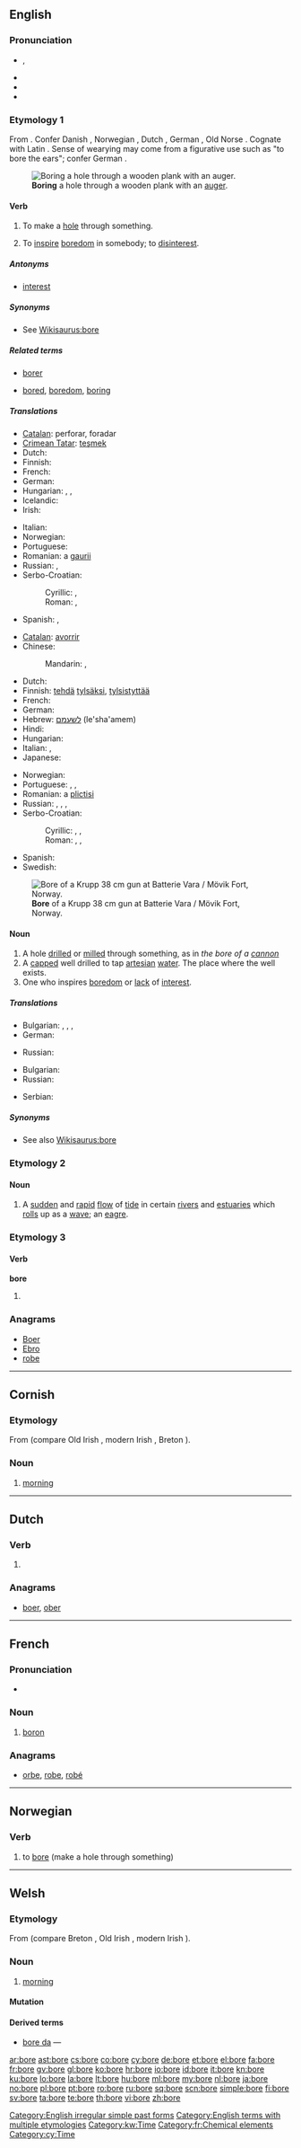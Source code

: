 {{also|borë}}
==English==
{{wikipedia}}

===Pronunciation===
* {{IPA|/bɔː(ɹ)/}}, {{SAMPA|/bO:(r)/}}
* {{audio|en-us-bore.ogg|Audio (US)}}
* {{rhymes|ɔː(r)}}
* {{homophones|boar|boor}}

===Etymology 1===
From {{etyl|ang}} {{term|borian||to pierce|lang=ang}}. Confer Danish {{term|bore|lang=da}}, Norwegian {{term|bore|lang=no}}, Dutch {{term|boren|lang=nl}}, German {{term|bohren|lang=de}}, Old Norse {{term|bora|lang=non}}. Cognate with Latin {{term|forare||to bore, to pierce|lang=la}}. Sense of wearying may come from a figurative use such as "to bore the ears"; confer German {{term|drillen|lang=de}}.

[[File:Auger (PSF).png|thumb|'''Boring''' a hole through a wooden plank with an [[auger]].]]
====Verb====
{{en-verb|bor|ing}}

# {{transitive}} To make a [[hole]] through something.
# {{transitive}} To [[inspire]] [[boredom]] in somebody; to [[disinterest]].

=====Antonyms=====
* [[interest]]

=====Synonyms=====
* See [[Wikisaurus:bore]]

=====Related terms=====
* {{sense|to make a hole}} [[borer]]
* {{sense|to inspire boredom}} [[bored]], [[boredom]], [[boring]]

=====Translations=====
{{trans-top|to make a hole}}
* [[Catalan]]: perforar, foradar
* [[Crimean Tatar]]: [[teşmek]]
* Dutch: {{t+|nl|boren}}
* Finnish: {{t-|fi|porata}}
* French: {{t|fr|alésage|m}}
* German: {{t+|de|bohren}}
* Hungarian: {{t|hu|fúr}}, {{t|hu|kifúr}}, {{t|hu|kiváj}}
* Icelandic: {{t+|is|bora}}
* Irish: {{t-|ga|toll|xs=Irish}}
{{trans-mid}}
* Italian: {{t|it|alesare}}
* Norwegian: {{t+|no|bore}}
* Portuguese: {{t+|pt|cavar}}
* Romanian: a [[gaurii]]
* Russian: {{t+|ru|сверлить|tr=sverlít’}}, {{t|ru|буравить|tr=burávit’}}
* Serbo-Croatian:
*: Cyrillic: {{t-|sh|бушити|alt=бу́шити}}, {{t-|sh|сврдлати}}
*: Roman: {{t-|sh|bušiti|alt=búšiti}}, {{t-|sh|svrdlati}}
* Spanish: {{t+|es|perforar}}, {{t|es|horadar}}
{{trans-bottom}}

{{trans-top|to inspire boredom}}
* [[Catalan]]: [[avorrir]]
* Chinese:
*: Mandarin: {{t|zh|煩擾|sc=Hani}}, {{t|zh|烦扰|tr=fánrǎo|sc=Hani}}
* Dutch: {{t+|nl|vervelen}}
* Finnish: [[tehdä]] [[tylsä]]ksi, [[tylsistyttää]]
* French: {{t|fr|ennuyer}}
* German: {{t-|de|langweilen}}
* Hebrew: [[לשעמם]] (le'sha'amem)
* Hindi: {{t|hi|बोर करना|tr=bor karnā|sc=Deva}}
* Hungarian: {{t|hu|untat}}
* Italian: {{t|it|annoiare}}, {{t|it|tediare}}
* Japanese: {{t|ja|いらいらさせる|tr=iraira-saseru|sc=Jpan}}
{{trans-mid}}
* Norwegian: {{t|no|kjede}}
* Portuguese: {{t+|pt|chatear}}, {{t+|pt|aborrecer}}, {{t|pt|entediar}}
* Romanian: a [[plictisi]]
* Russian: {{t|ru|надоедать|tr=nadojedát’}} {{impf}}, {{t|ru|надоесть|tr=nadojést’}} {{pf.}}, {{t|ru|наскучивать|tr=naskúčivat'|sc=Cyrl}} {{impf}}, {{t|ru|наскучивать|tr=naskúčit'|sc=Cyrl}} {{pf.}}
* Serbo-Croatian:
*: Cyrillic: {{t-|sh|досадити|pf|alt=доса́дити}}, {{t-|sh|досађивати|impf|alt=досађи́вати}}, {{t|sh|додијати}}
*: Roman: {{t-|sh|dosaditi|pf|alt=dosáditi}}, {{t-|sh|dosađivati|impf|alt=dosađívati}}, {{t|sh|dodijati}}
* Spanish: {{t+|es|aburrir}}
* Swedish: {{t|sv|tråka ut}}
{{trans-bottom}}

[[File:MAB 6 Mövik 02.jpg|thumb|'''Bore''' of a Krupp 38 cm gun at Batterie Vara / Mövik Fort, Norway.]]
====Noun====
{{en-noun}}

# A hole [[drill]]ed or [[mill]]ed through something, as in ''the bore of a [[cannon]]''
# A [[cap]]ped well drilled to tap [[artesian]] [[water]]. The place where the well exists.
# One who inspires [[boredom]] or [[lack]] of [[interest]].

=====Translations=====
{{trans-top|A hole [[drill]]ed or [[mill]]ed through something}}
* Bulgarian: , {{t+|bg|отвор|m}}, {{t|bg|дупка|f}}, {{t|bg|вътрешен диаметър}}
* German: {{t+|de|Bohrung|f}}
{{trans-mid}}
* Russian: {{t+|ru|отверстие|n|sc=Cyrl|tr=otvérstije}}
{{trans-bottom}}

{{trans-top|One who inspires [[boredom]]}}
* Bulgarian: {{t|bg|досаден човек}}
* Russian: {{t|ru|зануда|m|f|sc=Cyrl|tr=zanúda}}
{{trans-mid}}
* Serbian: {{t|sr|дoсадњаковић|m|tr=dosadnjaković}}
{{trans-bottom}}

=====Synonyms=====
* See also [[Wikisaurus:bore]]

===Etymology 2===

====Noun====
{{en-noun}}

# A [[sudden]] and [[rapid]] [[flow]] of [[tide]] in certain [[river]]s and [[estuaries]] which [[roll]]s up as a [[wave]]; an [[eagre]].

===Etymology 3===

====Verb====
'''bore'''

# {{simple past of|bear}}

===Anagrams===
* [[Boer#English|Boer]]
* [[Ebro#English|Ebro]]
* [[robe#English|robe]]

[[Category:English irregular simple past forms]]
[[Category:English terms with multiple etymologies]]

----

==Cornish==

===Etymology===
From {{proto|Celtic|bārego-|morning|lang=kw}} (compare Old Irish {{term|bárach||tomorrow|lang=sga}}, modern Irish {{term|amárach|lang=ga}}, Breton {{term|beure|lang=br}}).

===Noun===
{{infl|kw|noun}} {{g|kw}}

# [[morning]]

[[Category:kw:Time]]

----

==Dutch==

===Verb===
{{infl|nl}}

# {{nl-verb-form|n=sg|t=pres|m=subj|boren}}

===Anagrams===
* [[boer#Dutch|boer]], [[ober#Dutch|ober]]

----

==French==
{{wikipedia|lang=fr}}

===Pronunciation===
* {{IPA|lang=fr|/bɔʁ/ }}

===Noun===
{{fr-noun-unc|m}}

# [[boron]]

===Anagrams===
* [[orbe#French|orbe]], [[robe#French|robe]], [[robé#French|robé]]

[[Category:fr:Chemical elements]]

----

==Norwegian==

===Verb===
{{no-verb-1|bor}}

# to [[bore]] (make a hole through something)

----

==Welsh==

===Etymology===
From {{proto|Celtic|bārego-|morning|lang=cy}} (compare Breton {{term|beure|lang=br}}, Old Irish {{term|bárach||tomorrow|lang=sga}}, modern Irish {{term|amárach|lang=ga}}).

===Noun===
{{cy-noun|m|boreau}}

# [[morning]]

====Mutation====
{{cy-mut-b|ore}}

====Derived terms====
* [[bore da]] — {{term|good morning}}

[[Category:cy:Time]]

[[ar:bore]]
[[ast:bore]]
[[cs:bore]]
[[co:bore]]
[[cy:bore]]
[[de:bore]]
[[et:bore]]
[[el:bore]]
[[fa:bore]]
[[fr:bore]]
[[gv:bore]]
[[gl:bore]]
[[ko:bore]]
[[hr:bore]]
[[io:bore]]
[[id:bore]]
[[it:bore]]
[[kn:bore]]
[[ku:bore]]
[[lo:bore]]
[[la:bore]]
[[lt:bore]]
[[hu:bore]]
[[ml:bore]]
[[my:bore]]
[[nl:bore]]
[[ja:bore]]
[[no:bore]]
[[pl:bore]]
[[pt:bore]]
[[ro:bore]]
[[ru:bore]]
[[sq:bore]]
[[scn:bore]]
[[simple:bore]]
[[fi:bore]]
[[sv:bore]]
[[ta:bore]]
[[te:bore]]
[[th:bore]]
[[vi:bore]]
[[zh:bore]]